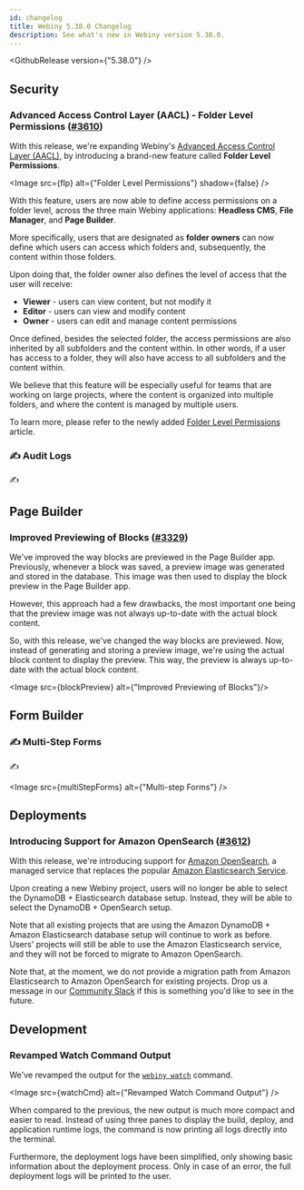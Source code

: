 ```yaml
---
id: changelog
title: Webiny 5.38.0 Changelog
description: See what's new in Webiny version 5.38.0.
---
```



<GithubRelease version={"5.38.0"} />

## Security

### Advanced Access Control Layer (AACL) - Folder Level Permissions ([#3610](https://github.com/webiny/webiny-js/pull/3610))

With this release, we're expanding Webiny's [Advanced Access Control Layer (AACL)](/docs/release-notes/5.37.0/changelog#introducing-advanced-access-control-layer-aacl-2576), by introducing a brand-new feature called **Folder Level Permissions**.

<Image src={flp} alt={"Folder Level Permissions"} shadow={false} />

With this feature, users are now able to define access permissions on a folder level, across the three main Webiny applications: **Headless CMS**, **File Manager**, and **Page Builder**.

More specifically, users that are designated as **folder owners** can now define which users can access which folders and, subsequently, the content within those folders.

Upon doing that, the folder owner also defines the level of access that the user will receive:

- **Viewer** - users can view content, but not modify it
- **Editor** - users can view and modify content
- **Owner** - users can edit and manage content permissions

Once defined, besides the selected folder, the access permissions are also inherited by all subfolders and the content within. In other words, if a user has access to a folder, they will also have access to all subfolders and the content within.

We believe that this feature will be especially useful for teams that are working on large projects, where the content is organized into multiple folders, and where the content is managed by multiple users.

To learn more, please refer to the newly added [Folder Level Permissions](/docs/key-topics/security/folder-level-permissions) article.

### ✍️ Audit Logs

✍️

## Page Builder

### Improved Previewing of Blocks ([#3329](https://github.com/webiny/webiny-js/pull/3329))

We've improved the way blocks are previewed in the Page Builder app. Previously, whenever a block was saved, a preview image was generated and stored in the database. This image was then used to display the block preview in the Page Builder app.

However, this approach had a few drawbacks, the most important one being that the preview image was not always up-to-date with the actual block content. 

So, with this release, we've changed the way blocks are previewed. Now, instead of generating and storing a preview image, we're using the actual block content to display the preview. This way, the preview is always up-to-date with the actual block content.

<Image src={blockPreview} alt={"Improved Previewing of Blocks"}/>

## Form Builder

### ✍️ Multi-Step Forms

✍️

<Image src={multiStepForms} alt={"Multi-step Forms"} />

## Deployments


### Introducing Support for Amazon OpenSearch ([#3612](https://github.com/webiny/webiny-js/pull/3612))

With this release, we're introducing support for [Amazon OpenSearch](https://aws.amazon.com/opensearch-service/), a managed service that replaces the popular [Amazon Elasticsearch Service](https://aws.amazon.com/elasticsearch-service/).

Upon creating a new Webiny project, users will no longer be able to select the DynamoDB + Elasticsearch database setup. Instead, they will be able to select the DynamoDB + OpenSearch setup.

Note that all existing projects that are using the Amazon DynamoDB + Amazon Elasticsearch database setup will continue to work as before. Users' projects will still be able to use the Amazon Elasticsearch service, and they will not be forced to migrate to Amazon OpenSearch.

Note that, at the moment, we do not provide a migration path from Amazon Elasticsearch to Amazon OpenSearch for existing projects. Drop us a message in our [Community Slack](https://www.webiny.com/slack) if this is something you'd like to see in the future.

## Development

### Revamped Watch Command Output

We've revamped the output for the [`webiny watch`](/docs/{version}/core-development-concepts/basics/watch-command) command.

<Image src={watchCmd} alt={"Revamped Watch Command Output"} />

When compared to the previous, the new output is much more compact and easier to read. Instead of using three panes to display the build, deploy, and application runtime logs, the command is now printing all logs directly into the terminal. 

Furthermore, the deployment logs have been simplified, only showing basic information about the deployment process. Only in case of an error, the full deployment logs will be printed to the user.
